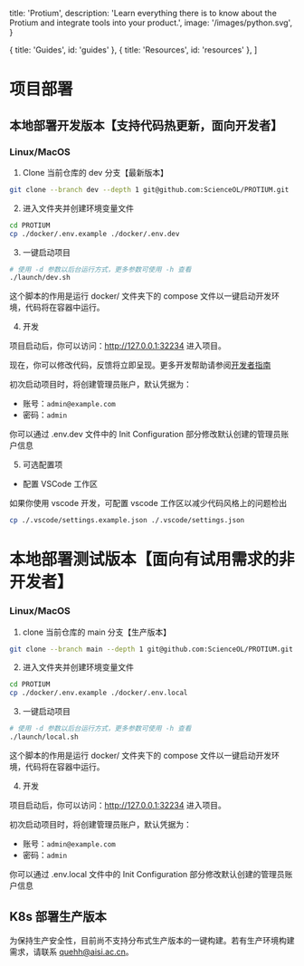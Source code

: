 
  title: 'Protium',
  description:
    'Learn everything there is to know about the Protium and integrate tools into your product.',
  image: '/images/python.svg',
}

  { title: 'Guides', id: 'guides' },
  { title: 'Resources', id: 'resources' },
]

<HeroPattern />

# 项目部署

## 本地部署开发版本【支持代码热更新，面向开发者】

### Linux/MacOS

1. Clone 当前仓库的 dev 分支【最新版本】

```sh
git clone --branch dev --depth 1 git@github.com:ScienceOL/PROTIUM.git
```

2. 进入文件夹并创建环境变量文件

```sh
cd PROTIUM
cp ./docker/.env.example ./docker/.env.dev
```

3. 一键启动项目

```sh
# 使用 -d 参数以后台运行方式，更多参数可使用 -h 查看
./launch/dev.sh
```

<Note>
这个脚本的作用是运行 docker/ 文件夹下的 compose 文件以一键启动开发环境，代码将在容器中运行。
</Note>

4. 开发

项目启动后，你可以访问：http://127.0.0.1:32234 进入项目。

现在，你可以修改代码，反馈将立即呈现。更多开发帮助请参阅[开发者指南](/development/quick-start)

<Note>
初次启动项目时，将创建管理员账户，默认凭据为：

* 账号：`admin@example.com`
* 密码：`admin`

你可以通过 .env.dev 文件中的 Init Configuration 部分修改默认创建的管理员账户信息
</Note>

5. 可选配置项
  * 配置 VSCode 工作区

  如果你使用 vscode 开发，可配置 vscode 工作区以减少代码风格上的问题检出

  ```sh
  cp ./.vscode/settings.example.json ./.vscode/settings.json
  ```

# 本地部署测试版本【面向有试用需求的非开发者】

### Linux/MacOS

1. clone 当前仓库的 main 分支【生产版本】

```sh
git clone --branch main --depth 1 git@github.com:ScienceOL/PROTIUM.git
```

2. 进入文件夹并创建环境变量文件

```sh
cd PROTIUM
cp ./docker/.env.example ./docker/.env.local
```

3. 一键启动项目

```sh
# 使用 -d 参数以后台运行方式，更多参数可使用 -h 查看
./launch/local.sh
```

<Note>
这个脚本的作用是运行 docker/ 文件夹下的 compose 文件以一键启动开发环境，代码将在容器中运行。
</Note>

4. 开发

项目启动后，你可以访问：http://127.0.0.1:32234 进入项目。

<Note>
初次启动项目时，将创建管理员账户，默认凭据为：

* 账号：`admin@example.com`
* 密码：`admin`

你可以通过 .env.local 文件中的 Init Configuration 部分修改默认创建的管理员账户信息
</Note>

## K8s 部署生产版本

为保持生产安全性，目前尚不支持分布式生产版本的一键构建。若有生产环境构建需求，请联系 quehh@aisi.ac.cn。